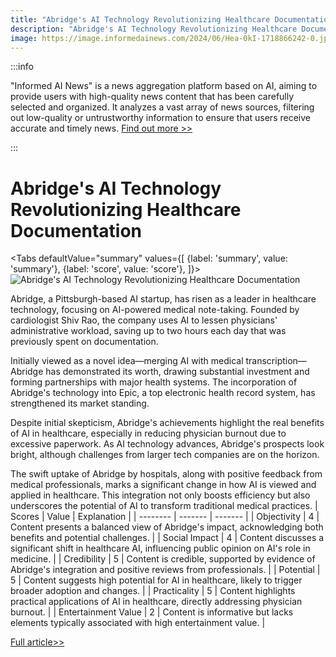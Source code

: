 ```yaml
---
title: "Abridge's AI Technology Revolutionizing Healthcare Documentation"
description: "Abridge's AI Technology Revolutionizing Healthcare Documentation"
image: https://image.informedainews.com/2024/06/Hea-0kI-1718866242-0.jpg
---
```



:::info

"Informed AI News" is a news aggregation platform based on AI, aiming to provide users with high-quality news content that has been carefully selected and organized. It analyzes a vast array of news sources, filtering out low-quality or untrustworthy information to ensure that users receive accurate and timely news.  [Find out more >>](/)

:::

# Abridge's AI Technology Revolutionizing Healthcare Documentation


<Tabs
	defaultValue="summary"
	values={[
	{label: 'summary', value: 'summary'},
	{label: 'score', value: 'score'},
]}>
<TabItem value="summary">
<img
  src="https://image.informedainews.com/2024/06/Hea-0kI-1718866242-0.jpg"
  alt="Abridge's AI Technology Revolutionizing Healthcare Documentation"
/>



Abridge, a Pittsburgh-based AI startup, has risen as a leader in healthcare technology, focusing on AI-powered medical note-taking. Founded by cardiologist Shiv Rao, the company uses AI to lessen physicians' administrative workload, saving up to two hours each day that was previously spent on documentation.

Initially viewed as a novel idea—merging AI with medical transcription—Abridge has demonstrated its worth, drawing substantial investment and forming partnerships with major health systems. The incorporation of Abridge's technology into Epic, a top electronic health record system, has strengthened its market standing.

Despite initial skepticism, Abridge's achievements highlight the real benefits of AI in healthcare, especially in reducing physician burnout due to excessive paperwork. As AI technology advances, Abridge's prospects look bright, although challenges from larger tech companies are on the horizon.

The swift uptake of Abridge by hospitals, along with positive feedback from medical professionals, marks a significant change in how AI is viewed and applied in healthcare. This integration not only boosts efficiency but also underscores the potential of AI to transform traditional medical practices.
</TabItem>
<TabItem value="score">
	| Scores     | Value   | Explanation |
	| -------- | ------- | ------- |
	| Objectivity  | 4    | Content presents a balanced view of Abridge's impact, acknowledging both benefits and potential challenges.    |
	| Social Impact | 4     | Content discusses a significant shift in healthcare AI, influencing public opinion on AI's role in medicine.    |
	| Credibility    | 5    | Content is credible, supported by evidence of Abridge's integration and positive reviews from professionals.    |
	| Potential    | 5    | Content suggests high potential for AI in healthcare, likely to trigger broader adoption and changes.    |
	| Practicality    | 5    | Content highlights practical applications of AI in healthcare, directly addressing physician burnout.    |
	| Entertainment Value    | 2    | Content is informative but lacks elements typically associated with high entertainment value.    |
</TabItem>
</Tabs>

[Full article>>](https://techcrunch.com/2024/06/18/how-abridge-became-one-of-the-most-talked-about-healthcare-ai-startups/)
